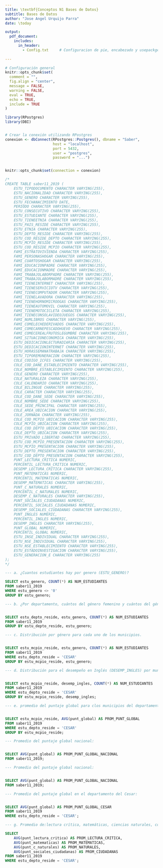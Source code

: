 ```yaml
---
title: \textbf{Conceptos N1 Bases de Datos}
subtitle: Bases de Datos
author: "Jose Angel Urquijo Parra"
date: \today

output:
  pdf_document:
    includes:
      in_header:
        - Config.txt     # Configuracion de pie, encabezado y usepackge
  
---
```



```r
# Configuración general
knitr::opts_chunk$set(
  comment = "",
  fig.align = "center",
  message = FALSE,
  warning = FALSE,
  eval = TRUE,
  echo = TRUE,
  include = TRUE
)

```


```r
library(RPostgres)
library(DBI)


# Crear la conexión utilizando RPostgres
conexion <- dbConnect(RPostgres::Postgres(), dbname = "Saber",
                      host = "localhost",
                      port = 5432,
                      user = "postgres",
                      password = "...")


knitr::opts_chunk$set(connection = conexion)

```


```sql
/*
CREATE TABLE saber11_2019 (
    ESTU_TIPODOCUMENTO CHARACTER VARYING(255),
    ESTU_NACIONALIDAD CHARACTER VARYING(255),
    ESTU_GENERO CHARACTER VARYING(255),
    ESTU_FECHANACIMIENTO DATE,
    PERIODO CHARACTER VARYING(255),
    ESTU_CONSECUTIVO CHARACTER VARYING(255),
    ESTU_ESTUDIANTE CHARACTER VARYING(255),
    ESTU_TIENEETNIA CHARACTER VARYING(255),
    ESTU_PAIS_RESIDE CHARACTER VARYING(255),
    ESTU_ETNIA CHARACTER VARYING(255),
    ESTU_DEPTO_RESIDE CHARACTER VARYING(255),
    ESTU_COD_RESIDE_DEPTO CHARACTER VARYING(255),
    ESTU_MCPIO_RESIDE CHARACTER VARYING(255),
    ESTU_COD_RESIDE_MCPIO CHARACTER VARYING(255),
    FAMI_ESTRATOVIVIENDA CHARACTER VARYING(255),
    FAMI_PERSONASHOGAR CHARACTER VARYING(255),
    FAMI_CUARTOSHOGAR CHARACTER VARYING(255),
    FAMI_EDUCACIONPADRE CHARACTER VARYING(255),
    FAMI_EDUCACIONMADRE CHARACTER VARYING(255),
    FAMI_TRABAJOLABORPADRE CHARACTER VARYING(255),
    FAMI_TRABAJOLABORMADRE CHARACTER VARYING(255),
    FAMI_TIENEINTERNET CHARACTER VARYING(255),
    FAMI_TIENESERVICIOTV CHARACTER VARYING(255),
    FAMI_TIENECOMPUTADOR CHARACTER VARYING(255),
    FAMI_TIENELAVADORA CHARACTER VARYING(255),
    FAMI_TIENEHORNOMICROOGAS CHARACTER VARYING(255),
    FAMI_TIENEAUTOMOVIL CHARACTER VARYING(255),
    FAMI_TIENEMOTOCICLETA CHARACTER VARYING(255),
    FAMI_TIENECONSOLAVIDEOJUEGOS CHARACTER VARYING(255),
    FAMI_NUMLIBROS CHARACTER VARYING(255),
    FAMI_COMELECHEDERIVADOS CHARACTER VARYING(255),
    FAMI_COMECARNEPESCADOHUEVO CHARACTER VARYING(255),
    FAMI_COMECEREALFRUTOSLEGUMBRE CHARACTER VARYING(255),
    FAMI_SITUACIONECONOMICA CHARACTER VARYING(255),
    ESTU_DEDICACIONLECTURADIARIA CHARACTER VARYING(255),
    ESTU_DEDICACIONINTERNET CHARACTER VARYING(255),
    ESTU_HORASSEMANATRABAJA CHARACTER VARYING(255),
    ESTU_TIPOREMUNERACION CHARACTER VARYING(255),
    COLE_CODIGO_ICFES CHARACTER VARYING(255),
    COLE_COD_DANE_ESTABLECIMIENTO CHARACTER VARYING(255),
    COLE_NOMBRE_ESTABLECIMIENTO CHARACTER VARYING(255),
    COLE_GENERO CHARACTER VARYING(255),
    COLE_NATURALEZA CHARACTER VARYING(255),
    COLE_CALENDARIO CHARACTER VARYING(255),
    COLE_BILINGUE CHARACTER VARYING(255),
    COLE_CARACTER CHARACTER VARYING(255),
    COLE_COD_DANE_SEDE CHARACTER VARYING(255),
    COLE_NOMBRE_SEDE CHARACTER VARYING(255),
    COLE_SEDE_PRINCIPAL CHARACTER VARYING(255),
    COLE_AREA_UBICACION CHARACTER VARYING(255),
    COLE_JORNADA CHARACTER VARYING(255),
    COLE_COD_MCPIO_UBICACION CHARACTER VARYING(255),
    COLE_MCPIO_UBICACION CHARACTER VARYING(255),
    COLE_COD_DEPTO_UBICACION CHARACTER VARYING(255),
    COLE_DEPTO_UBICACION CHARACTER VARYING(255),
    ESTU_PRIVADO_LIBERTAD CHARACTER VARYING(255),
    ESTU_COD_MCPIO_PRESENTACION CHARACTER VARYING(255),
    ESTU_MCPIO_PRESENTACION CHARACTER VARYING(255),
    ESTU_DEPTO_PRESENTACION CHARACTER VARYING(255),
    ESTU_COD_DEPTO_PRESENTACION CHARACTER VARYING(255),
    PUNT_LECTURA_CRITICA NUMERIC,
    PERCENTIL_LECTURA_CRITICA NUMERIC,
    DESEMP_LECTURA_CRITICA CHARACTER VARYING(255),
    PUNT_MATEMATICAS NUMERIC,
    PERCENTIL_MATEMATICAS NUMERIC,
    DESEMP_MATEMATICAS CHARACTER VARYING(255),
    PUNT_C_NATURALES NUMERIC,
    PERCENTIL_C_NATURALES NUMERIC,
    DESEMP_C_NATURALES CHARACTER VARYING(255),
    PUNT_SOCIALES_CIUDADANAS NUMERIC,
    PERCENTIL_SOCIALES_CIUDADANAS NUMERIC,
    DESEMP_SOCIALES_CIUDADANAS CHARACTER VARYING(255),
    PUNT_INGLES NUMERIC,
    PERCENTIL_INGLES NUMERIC,
    DESEMP_INGLES CHARACTER VARYING(255),
    PUNT_GLOBAL NUMERIC,
    PERCENTIL_GLOBAL NUMERIC,
    ESTU_INSE_INDIVIDUAL CHARACTER VARYING(255),
    ESTU_NSE_INDIVIDUAL CHARACTER VARYING(255),
    ESTU_NSE_ESTABLECIMIENTO CHARACTER VARYING(255),
    ESTU_ESTADOINVESTIGACION CHARACTER VARYING(255),
    ESTU_GENERACION_E CHARACTER VARYING(255)
);
*/


```



```sql
--- a. ¿Cuantos estudiantes hay por genero (ESTU_GENERO)?

SELECT estu_genero, COUNT(*) AS NUM_ESTUDIANTES
FROM saber11_2019
WHERE estu_genero <> '0'
GROUP BY estu_genero;
```

```sql
--- b. ¿Por departamento, cuántos del género femenino y cuántos del género masculino?


SELECT estu_depto_reside, estu_genero, COUNT(*) AS NUM_ESTUDIANTES
FROM saber11_2019
GROUP BY estu_depto_reside, estu_genero;
```

```sql
--- c. Distribución por género para cada uno de los municipios.


SELECT estu_mcpio_reside, estu_genero, COUNT(*) AS NUM_ESTUDIANTES
FROM saber11_2019
WHERE estu_depto_reside = 'CESAR'
GROUP BY estu_mcpio_reside, estu_genero;

```

```sql
--- d. Distribución para el desempeño en Inglés (DESEMP_INGLES) por municipios.


SELECT estu_mcpio_reside, desemp_ingles, COUNT(*) AS NUM_ESTUDIANTES
FROM saber11_2019
WHERE estu_depto_reside = 'CESAR'
GROUP BY estu_mcpio_reside, desemp_ingles;
```

```sql
--- e. promedio del puntaje global para clos municipios del departamento del Cesar.


SELECT estu_mcpio_reside, AVG(punt_global) AS PROM_PUNT_GLOBAL
FROM saber11_2019
WHERE estu_depto_reside = 'CESAR'
GROUP BY estu_mcpio_reside;
```

```sql
--- Promedio del puntaje global nacional:


SELECT AVG(punt_global) AS PROM_PUNT_GLOBAL_NACIONAL
FROM saber11_2019;
```

```sql
--- Promedio del puntaje global nacional:


SELECT AVG(punt_global) AS PROM_PUNT_GLOBAL_NACIONAL
FROM saber11_2019;
```


```sql
--- Promedio del puntaje global en el departamento del Cesar:


SELECT AVG(punt_global) AS PROM_PUNT_GLOBAL_CESAR
FROM saber11_2019
WHERE estu_depto_reside = 'CESAR';

```

```sql
--- g. Promedio de:lectura crítica, matemáticas, ciencias naturales, competencia ciudadana

SELECT 
    AVG(punt_lectura_critica) AS PROM_LECTURA_CRITICA,
    AVG(punt_matematicas) AS PROM_MATEMATICAS,
    AVG(punt_c_naturales) AS PROM_NATURALES,
    AVG(punt_sociales_ciudadanas) AS PROM_CIUDADANAS
FROM saber11_2019
WHERE estu_depto_reside = 'CESAR';
```



